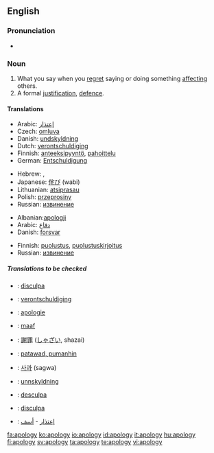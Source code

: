 ==English==

===Pronunciation===
{{IPA|/əˈpɒl.ə.dʒɪ/}}
*{{audio|en-us-apology.ogg|Audio (US)}}


===Noun===
{{wikipedia}}
{{en-noun|apologies}}

# What you say when you [[regret]] saying or doing something [[affect]]ing others.
# A formal [[justification]], [[defence]].

====Translations====
{{trans-top|What you say when you regret saying or doing something affecting others}}
*Arabic: [[إعتذار]]
* Czech: [[omluva]] {{f}}
*Danish: [[undskyldning]] {{c}}
*Dutch: [[verontschuldiging]] {{f}}
*Finnish: [[anteeksipyyntö]], [[pahoittelu]]
*German: [[Entschuldigung]] {{f}}
{{trans-mid}}
*Hebrew: {{he-translation|התנצלות|hitnatzlút}} {{f}}, {{he-translation|סליחה|slikhá}} {{f}}
*Japanese: [[侘び]] (wabi)
*Lithuanian: [[atsiprasau]]
*Polish: [[przeprosiny]] {{n}}
*Russian: [[извинение]]
{{trans-bottom}}

{{trans-top|A formal justification, defence}}
*Albanian:[[:sq:apologji|apologji]]
*Arabic: [[دفاع]]
*Danish: [[forsvar]] {{n}}
{{trans-mid}}
*Finnish: [[puolustus]], [[puolustuskirjoitus]]
*Russian: [[извинение]]
{{trans-bottom}}

=====Translations to be checked=====
{{checktrans}}
{{top}}
*{{ttbc|Catalan}}: [[disculpa]] {{f}}
*{{ttbc|Dutch}}: [[verontschuldiging]] {{n}} {{p}}
*{{ttbc|French}}: [[apologie]]
*{{ttbc|Indonesian}}: [[maaf]]
{{mid}}
*{{ttbc|Japanese}}: [[謝罪]] ([[しゃざい]], shazai)
*{{ttbc|Filipino}}: [[patawad, pumanhin]]
*{{ttbc|Korean}}: [[사과]] (sagwa)
*{{ttbc|Norwegian}}: [[unnskyldning]]
*{{ttbc|Portuguese}}: [[desculpa]]
*{{ttbc|Spanish}}: [[disculpa]] {{f}}
*{{ttbc|Arabic}}: [[إعتذار]] - [[أسف]]
{{bottom}}

[[fa:apology]]
[[ko:apology]]
[[io:apology]]
[[id:apology]]
[[it:apology]]
[[hu:apology]]
[[fi:apology]]
[[sv:apology]]
[[ta:apology]]
[[te:apology]]
[[vi:apology]]